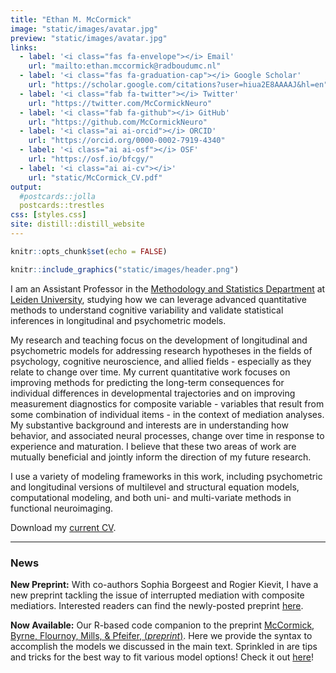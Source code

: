 ```yaml
---
title: "Ethan M. McCormick"
image: "static/images/avatar.jpg"
preview: "static/images/avatar.jpg"
links:
  - label: '<i class="fas fa-envelope"></i> Email'
    url: "mailto:ethan.mccormick@radboudumc.nl"
  - label: '<i class="fas fa-graduation-cap"></i> Google Scholar'
    url: "https://scholar.google.com/citations?user=hiua2E8AAAAJ&hl=en"
  - label: '<i class="fab fa-twitter"></i> Twitter'
    url: "https://twitter.com/McCormickNeuro"
  - label: '<i class="fab fa-github"></i> GitHub'
    url: "https://github.com/McCormickNeuro"
  - label: '<i class="ai ai-orcid"></i> ORCID'
    url: "https://orcid.org/0000-0002-7919-4340"
  - label: '<i class="ai ai-osf"></i> OSF'
    url: "https://osf.io/bfcgy/"
  - label: '<i class="ai ai-cv"></i>'
    url: "static/McCormick_CV.pdf"
output: 
  #postcards::jolla
  postcards::trestles
css: [styles.css]
site: distill::distill_website
---
```


```r
knitr::opts_chunk$set(echo = FALSE)
```


```r
knitr::include_graphics("static/images/header.png")
```

I am an Assistant Professor in the [Methodology and Statistics Department](https://www.universiteitleiden.nl/en/social-behavioural-sciences/psychology/methodology-and-statistics#:~:text=Methodology%20and%20Statistics%20focuses%20on,improvements%20are%20suggested%20and%20studied.) at [Leiden University](https://www.universiteitleiden.nl/en), studying how we can leverage advanced quantitative methods to understand cognitive variability and validate statistical inferences in longitudinal and psychometric models.

My research and teaching focus on the development of longitudinal and psychometric models for addressing research hypotheses in the fields of psychology, cognitive neuroscience, and allied fields - especially as they relate to change over time. My current quantitative work focuses on improving methods for predicting the long-term consequences for individual differences in developmental trajectories and on improving measurement diagnostics for composite variable - variables that result from some combination of individual items - in the context of mediation analyses. My substantive background and interests are in understanding how behavior, and associated neural processes, change over time in response to experience and maturation. I believe that these two areas of work are mutually beneficial and jointly inform the direction of my future research.

I use a variety of modeling frameworks in this work, including psychometric and longitudinal versions of multilevel and structural equation models, computational modeling, and both uni- and multi-variate methods in functional neuroimaging.

Download my [<i class="fas fa-file-download"></i> current CV](static/McCormick_CV.pdf).

----------------------------------------------------------------------------------
### News

**New Preprint:** With co-authors Sophia Borgeest and Rogier Kievit, I have a new preprint tackling the issue of interrupted mediation with composite mediatiors. Interested readers can find the newly-posted preprint [here](https://doi.org/10.31234/osf.io/48xj5).

**Now Available:** Our R-based code companion to the preprint [McCormick, Byrne, Flournoy, Mills, & Pfeifer, (*preprint*)](https://doi.org/10.31234/osf.io/ga4qz). Here we provide the syntax to accomplish the models we discussed in the main text. Sprinkled in are tips and tricks for the best way to fit various model options! Check it out [here](static/longitudinal-primer/index.html)!
